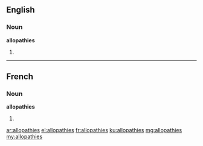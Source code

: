 ==English==

===Noun===
'''allopathies'''

# {{plural of|allopathy}}

----

==French==

===Noun===
'''allopathies''' {{f}}

# {{plural of|allopathie|lang=fr}}

[[ar:allopathies]]
[[el:allopathies]]
[[fr:allopathies]]
[[ku:allopathies]]
[[mg:allopathies]]
[[my:allopathies]]